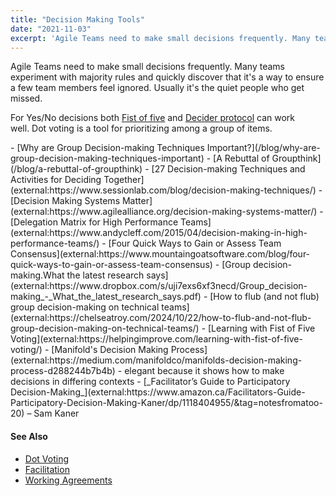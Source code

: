 ```yaml
---
title: "Decision Making Tools"
date: "2021-11-03"
excerpt: 'Agile Teams need to make small decisions frequently. Many teams experiment with majority'
---
```


Agile Teams need to make small decisions frequently. Many teams experiment with majority rules and quickly discover that it's a way to ensure a few team members feel ignored. Usually it's the quiet people who get missed.

For Yes/No decisions both [Fist of five](external:https://helpingimprove.com/learning-with-fist-of-five-voting/) and [Decider protocol](external:https://thecoreprotocols.org/protocols/decider.html) can work well. Dot voting is a tool for prioritizing among a group of items.

<LinkList heading = "Agile Pain Relief Blog Entries">
- [Why are Group Decision-making Techniques Important?](/blog/why-are-group-decision-making-techniques-important)
- [A Rebuttal of Groupthink](/blog/a-rebuttal-of-groupthink)
</LinkList>

<HighlightBox heading="Resource Links" variant="resourceLinks">
- [27 Decision-making Techniques and Activities for Deciding Together](external:https://www.sessionlab.com/blog/decision-making-techniques/)
- [Decision Making Systems Matter](external:https://www.agilealliance.org/decision-making-systems-matter/)
- [Delegation Matrix for High Performance Teams](external:https://www.andycleff.com/2015/04/decision-making-in-high-performance-teams/)
- [Four Quick Ways to Gain or Assess Team Consensus](external:https://www.mountaingoatsoftware.com/blog/four-quick-ways-to-gain-or-assess-team-consensus)
- [Group decision-making.What the latest research says](external:https://www.dropbox.com/s/uji7exs6xf3necd/Group_decision-making_-_What_the_latest_research_says.pdf)
- [How to flub (and not flub) group decision-making on technical teams](external:https://chelseatroy.com/2024/10/22/how-to-flub-and-not-flub-group-decision-making-on-technical-teams/)
- [Learning with Fist of Five Voting](external:https://helpingimprove.com/learning-with-fist-of-five-voting/)
- [Manifold's Decision Making Process](external:https://medium.com/manifoldco/manifolds-decision-making-process-d288244b7b4b) - elegant because it shows how to make decisions in differing contexts
</HighlightBox>

<HighlightBox heading="Related Books" variant="relatedBooks">
- [_Facilitator’s Guide to Participatory Decision-Making_](external:https://www.amazon.ca/Facilitators-Guide-Participatory-Decision-Making-Kaner/dp/1118404955/&tag=notesfromatoo-20) – Sam Kaner
</HighlightBox>

#### See Also

- [Dot Voting](/glossary/dot-voting)
- [Facilitation](/glossary/facilitation)
- [Working Agreements](/glossary/working-agreements)
